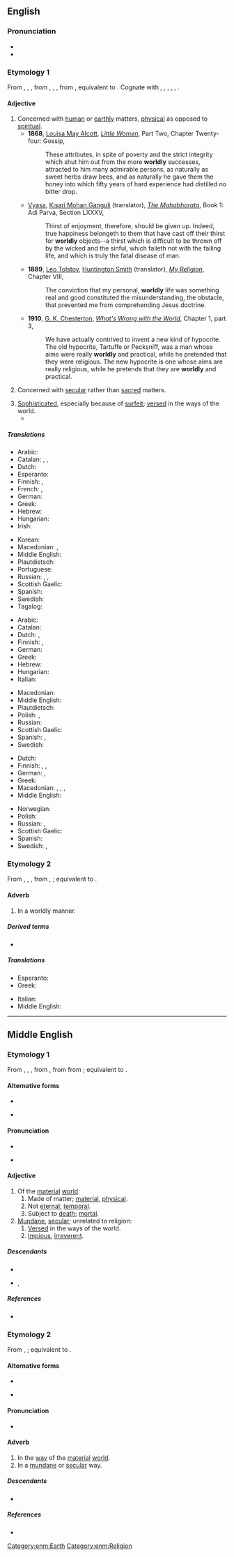 ==English==

===Pronunciation===
* {{IPA|en|/ˈwɜː(ɹ)ldli/}}
* {{audio|en|En-us-worldly.ogg|Audio (US)}}

===Etymology 1===
{{etymid|en|adjective}}
From {{inh|en|enm|worldly|id=adjective}}, {{m|enm|worldlich}}, {{m|enm|wordly|pos=adjective}}, from {{inh|en|ang|woruldlīċ}}, {{m|ang|worldlīċ}}, {{m|ang|weoroldlīċ|t=worldly; earthly; temporal; mundane; secular}}, from {{inh|en|gem-pro|*weraldilīkaz}}, equivalent to {{suffix|en|world|ly|id2=adjectival}}. Cognate with {{cog|nl|wereldlijk|t=worldly; secular}}, {{cog|nds-de|weltlik|t=worldly}}, {{cog|de|weltlich|t=worldly}}, {{cog|da|verdslig|t=worldly}}, {{cog|sv|världslig|t=worldly}}, {{cog|is|veraldlegur|t=worldly; secular}}.

====Adjective====
{{en-adj|er|more}}

# Concerned with [[human]] or [[earthly]] matters, [[physical]] as opposed to [[spiritual]].
#* '''1868''', [[w:Louisa May Alcott|Louisa May Alcott]], ''[[s:Little Women/Chapter 24|Little Women]]'', Part Two, Chapter Twenty-four: Gossip,
#*: These attributes, in spite of poverty and the strict integrity which shut him out from the more '''worldly''' successes, attracted to him many admirable persons, as naturally as sweet herbs draw bees, and as naturally he gave them the honey into which fifty years of hard experience had distilled no bitter drop.
#* {{circa|1883-1896}} [[w:Vyasa|Vyasa]], [[w:Kisari Mohan Ganguli|Kisari Mohan Ganguli]] (translator), ''[[s:The Mahabharata/Book 1: Adi Parva/Section LXXXV|The Mahabharata]]'', Book 1: Adi Parva, Section LXXXV,
#*: Thirst of enjoyment, therefore, should be given up. Indeed, true happiness belongeth to them that have cast off their thirst for '''worldly''' objects--a thirst which is difficult to be thrown off by the wicked and the sinful, which faileth not with the failing life, and which is truly the fatal disease of man.
#* '''1889''', [[w:Leo Tolstoy|Leo Tolstoy]], [[w:Huntington Smith|Huntington Smith]] (translator), ''[[s:My Religion/Chapter VIII|My Religion]]'', Chapter VIII,
#*: The conviction that my personal, '''worldly''' life was something real and good constituted the misunderstanding, the obstacle, that prevented me from comprehending Jesus doctrine.
#* '''1910''', [[w:G. K. Chesterton|G. K. Chesterton]], ''[[s:What's Wrong with the World/Chapter1.3|What's Wrong with the World]]'', Chapter 1, part 3,
#*: We have actually contrived to invent a new kind of hypocrite. The old hypocrite, Tartuffe or Pecksniff, was a man whose aims were really '''worldly''' and practical, while he pretended that they were religious. The new hypocrite is one whose aims are really religious, while he pretends that they are '''worldly''' and practical.
#: {{syn|en|material|mundane|sublunar}}
#: {{ant|en|otherworldly|spiritual}}
# Concerned with [[secular]] rather than [[sacred]] matters.
#: {{syn|en|lay|profane}}
#: {{ant|en|clerical|religious|sacred}}
# [[sophisticated|Sophisticated]], especially because of [[surfeit]]; [[versed]] in the ways of the world.
#* {{quote-journal
|en
|date=Jan 24, 2016
|author=Les Chappell
|title=TV: Review: The Simpsons (Classic), “Natural Born Kissers” (season nine, episode 25, originally aired 05/17/1998)
|work=The Onion AV Club
|url=http://www.avclub.com/tvclub/uneven-season-simpsons-streaks-excellent-conclusio-230898
|page=
|passage=Homer and Marge have to try to explain things to children who are too '''worldly''' to fall for most excuses, the explanation trails off, and what could be a pleasant family outing to solve it all turns out to be yet another excuse for self-involvement when one public humiliation doesn’t outweigh the joys of getting busy in a windmill.}}
#: {{syn|en|sophisticated|street-smart}}
#: {{ant|en|naive}}

=====Translations=====
{{trans-top|concerned with the human, earthly or physical rather than spiritual}}
* Arabic: {{t|ar|دُنْيَوِيّ}}
* Catalan: {{t|ca|mundà}}, {{t|ca|terrenal}}, {{t|ca|terrè}}
* Dutch: {{t+|nl|materieel}}
* Esperanto: {{t+|eo|monda}}
* Finnish: {{t+|fi|maallinen}}, {{t+|fi|mainen}}
* French: {{t+|fr|mondain|m}}, {{t+|fr|mondaine|f}}
* German: {{t+|de|weltlich}}
* Greek: {{t+|el|κοσμικός|m}}
* Hebrew: {{t|he|גשמי|tr=gishmi}}
* Hungarian: {{t+|hu|anyagias}}
* Irish: {{t|ga|domhanda}}
{{trans-mid}}
* Korean: {{t|ko|세속적(世俗的)}}
* Macedonian: {{t|mk|све́товен|m}}, {{t|mk|овозе́мски|m}}
* Middle English: {{t|enm|worldly}}
* Plautdietsch: {{t|pdt|weltlich}}
* Portuguese: {{t+|pt|mundano}}
* Russian: {{t+|ru|мирско́й}}, {{t+|ru|земно́й}}, {{t+|ru|су́етный}}
* Scottish Gaelic: {{t|gd|saoghalta}}
* Spanish: {{t+|es|mundano}}
* Swedish: {{t+|sv|världslig}}
* Tagalog: {{t|tl|makamundo}}
{{trans-bottom}}

{{trans-top|concerned with the secular rather than sacred}}
* Arabic: {{t|ar|دُنْيَوِيّ}}
* Catalan: {{t|ca|mundà}}
* Dutch: {{t+|nl|wereldlijk}}, {{t+|nl|seculier}}
* Finnish: {{t+|fi|maallinen}}, {{t+|fi|sekulaarinen}}
* German: {{t+|de|weltlich}}
* Greek: {{t+|el|κοσμικός|m}}
* Hebrew: {{t+|he|חילוני|tr=hiloni}}
* Hungarian: {{t+|hu|világi}}
* Italian: {{t+|it|mondano}}
{{trans-mid}}
* Macedonian: {{t|mk|све́товен|m}}
* Middle English: {{t|enm|worldly}}
* Plautdietsch: {{t|pdt|weltlich}}
* Polish: {{t+|pl|świecki}}, {{t+|pl|laicki}}
* Russian: {{t+|ru|све́тский}}
* Scottish Gaelic: {{t|gd|saoghalta}}
* Spanish: {{t+|es|profano|m}}, {{t+|es|mundano|m}}
* Swedish: {{t+|sv|världslig}}
{{trans-bottom}}

{{trans-top|versed in the ways of the world}}
* Dutch: {{t+|nl|wereldwijs}}
* Finnish: {{t+|fi|kokenut}}, {{t|fi|maailmanmiesmäinen}}, {{t|fi|varmakäytöksinen}}
* German: {{t|de|weltgewandt}}, {{t|de|weltmännisch}}
* Greek: {{t+|el|κοσμικός|m}}
* Macedonian: {{t|mk|све́тски|m}}, {{t|mk|и́скусен|m}}, {{t|mk|е́рбап}}, {{t|mk|спо́собен|m}}
* Middle English: {{t|enm|worldly}}
{{trans-mid}}
* Norwegian: {{t|no|verdensvant}}
* Polish: {{t+|pl|światowy}}
* Russian: {{t+|ru|о́пытный}}, {{t+|ru|быва́лый}}
* Scottish Gaelic: {{t|gd|saoghalta}}
* Spanish: {{t|es|de mucho mundo}}
* Swedish: {{t+|sv|världsvan}}, {{t+|sv|mondän}}
{{trans-bottom}}

===Etymology 2===
{{etymid|en|adverb}}
From {{inh|en|enm|worldly|id=adverb}}, {{m|enm|worldliche}}, {{m|enm|wordly|pos=adverb}}, from {{inh|en|ang|woroldlīċe}}, {{m|ang|weoroldlīċe}}; equivalent to {{af|en|world|-ly|id2=adverbial|pos2=adverbial suffix}}.

====Adverb====
{{en-adv}}

# In a worldly manner.

=====Derived terms=====
* {{l|en|worldly-wise}}

=====Translations=====
{{trans-top|In a worldly manner.}}
* Esperanto: {{t+|eo|monde}}
* Greek: {{t|el|κοσμικώς}}
{{trans-mid}}
* Italian: {{t+|it|mondanamente}}
* Middle English: {{t|enm|worldly}}
{{trans-bottom}}
{{C|en|Personality}}

----

==Middle English==

===Etymology 1===
{{etymid|enm|adjective}}
From {{inh|enm|ang|woruldlīċ}}, {{m|ang|worldlīċ}}, {{m|ang|weoroldlīċ}}, from {{inh|enm|gmw-pro|*weraldilīk}}, from from {{inh|enm|gem-pro|*weraldilīkaz}}; equivalent to {{af|enm|world|-ly|id2=adjectival|pos2=adjectival suffix}}.

====Alternative forms====
* {{alter|enm|wardly|warldely|warldly|werdely|werdly|werldly|wordeliche|wordlelich|wordli|wordlich|wordly|worldli|worldlich|worldliche|worlly|worly|wurdly|wurldly}}
* {{a|Early ME}} {{alter|enm|weordlich|weoruldlic|werldlic|worlich|worltlich}}

====Pronunciation====
* {{IPA|enm|/ˈwu(r)ldliː/|/ˈwɛ(r)ldliː/|/-liːtʃ/}}
* {{q|adverb only}} {{IPA|enm|/-liːtʃə/}}

====Adjective====
{{enm-adj}}

# Of the [[material]] [[world]]: 
## Made of matter; [[material]], [[physical]].
## Not [[eternal]]; [[temporal]].
## Subject to [[death]]; [[mortal]].
# [[mundane|Mundane]], [[secular]]; unrelated to religion:
## [[versed|Versed]] in the ways of the world.
## [[impious|Impious]], [[irreverent]].

=====Descendants=====
* {{desc|en|worldly|id=adjective}}
* {{desc|sco|warldly}}, {{l|sco|wardly}}

=====References=====
* {{R:MED Online|entry=worldlī|pos=adj|id=MED53434}}

===Etymology 2===
{{etymid|enm|adverb}}
From {{inh|enm|ang|woroldlīċe}}, {{m|ang|weoroldlīċe}}; equivalent to {{af|enm|world|-ly|id2=adverbial|pos2=adverbial suffix}}.

====Alternative forms====
* {{alter|enm|werdely|werdly|wordliche|wordly|worldli}}
* {{a|Early ME}} {{alter|enm|worldliche|worltliche}}

====Pronunciation====
* {{IPA|enm|/ˈwur(l)dliː/|/ˈwɛr(l)dliː/|/-liːtʃ(ə)/}}

====Adverb====
{{enm-adj}}

# In the [[way]] of the [[material]] [[world]].
# In a [[mundane]] or [[secular]] way.

=====Descendants=====
* {{desc|en|worldly|id=adverb}}

=====References=====
* {{R:MED Online|entry=worldlī|pos=adv|id=MED53435}}

[[Category:enm:Earth]]
[[Category:enm:Religion]]